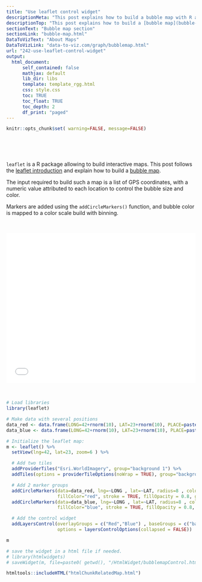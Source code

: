 ```yaml
---
title: "Use leaflet control widget"
descriptionMeta: "This post explains how to build a bubble map with R and the leaflet package. It shows a set of earthquakes and their intensity in the Pacific Ocean. Reproducible code is provided."
descriptionTop: "This post explains how to build a [bubble map](bubble-map.html) with R and the `leaflet` package. It shows a set of earthquakes and their intensity in the Pacific Ocean."
sectionText: "Bubble map section"
sectionLink: "bubble-map.html"
DataToVizText: "About Maps"
DataToVizLink: "data-to-viz.com/graph/bubblemap.html"
url: "242-use-leaflet-control-widget"
output:
  html_document:
      self_contained: false    
      mathjax: default
      lib_dir: libs
      template: template_rgg.html
      css: style.css
      toc: TRUE
      toc_float: TRUE
      toc_depth: 2
      df_print: "paged"
---
```



```r
knitr::opts_chunk$set( warning=FALSE, message=FALSE)
```

<div class="container" style="padding-top: 50px" >



`leaflet` is a R package allowing to build interactive maps. This post follows the [leaflet introduction](179-show-a-map-with-leaflet-r.html) and explain how to build a [bubble map](bubble-map.html).

The input required to build such a map is a list of GPS coordinates, with a numeric value attributed to each location to control the bubble size and color.

Markers are added using the `addCircleMarkers()` function, and bubble color is mapped to a color scale build with binning.

<br>

<center><iframe src="./HtmlWidget/bubblemapControl.html" height="400" width="100%" style="border:none;"></iframe></center>

<br>

```r
# Load libraries
library(leaflet)

# Make data with several positions
data_red <- data.frame(LONG=42+rnorm(10), LAT=23+rnorm(10), PLACE=paste("Red_place_",seq(1,10)))
data_blue <- data.frame(LONG=42+rnorm(10), LAT=23+rnorm(10), PLACE=paste("Blue_place_",seq(1,10)))

# Initialize the leaflet map:
m <- leaflet() %>% 
  setView(lng=42, lat=23, zoom=6 ) %>%

  # Add two tiles
  addProviderTiles("Esri.WorldImagery", group="background 1") %>%
  addTiles(options = providerTileOptions(noWrap = TRUE), group="background 2") %>%

  # Add 2 marker groups
  addCircleMarkers(data=data_red, lng=~LONG , lat=~LAT, radius=8 , color="black",
                   fillColor="red", stroke = TRUE, fillOpacity = 0.8, group="Red") %>%
  addCircleMarkers(data=data_blue, lng=~LONG , lat=~LAT, radius=8 , color="black",
                   fillColor="blue", stroke = TRUE, fillOpacity = 0.8, group="Blue") %>%

  # Add the control widget
  addLayersControl(overlayGroups = c("Red","Blue") , baseGroups = c("background 1","background 2"), 
                   options = layersControlOptions(collapsed = FALSE))

m

# save the widget in a html file if needed.
# library(htmlwidgets)
# saveWidget(m, file=paste0( getwd(), "/HtmlWidget/bubblemapControl.html"))
```











</div>






```r
htmltools::includeHTML("htmlChunkRelatedMap.html")
```
